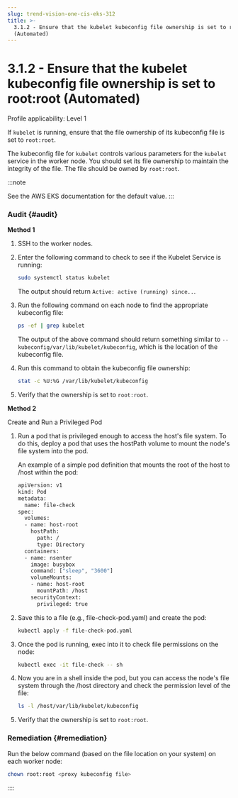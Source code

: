 ```yaml
---
slug: trend-vision-one-cis-eks-312
title: >-
  3.1.2 - Ensure that the kubelet kubeconfig file ownership is set to root:root
  (Automated)
---
```

# 3.1.2 - Ensure that the kubelet kubeconfig file ownership is set to root:root (Automated)

Profile applicability: Level 1

If `kubelet` is running, ensure that the file ownership of its kubeconfig file is set to `root:root`.

The kubeconfig file for `kubelet` controls various parameters for the `kubelet` service in the worker node. You should set its file ownership to maintain the integrity of the file. The file should be owned by `root:root`.

:::note

See the AWS EKS documentation for the default value.
:::

### Audit {#audit}

**Method 1**

1.  SSH to the worker nodes.

2.  Enter the following command to check to see if the Kubelet Service is running:

    ```bash
    sudo systemctl status kubelet
    ```

    The output should return `Active: active (running) since..`.

3.  Run the following command on each node to find the appropriate kubeconfig file:

    ```bash
    ps -ef | grep kubelet
    ```

    The output of the above command should return something similar to `--kubeconfig/var/lib/kubelet/kubeconfig`, which is the location of the kubeconfig file.

4.  Run this command to obtain the kubeconfig file ownership:

    ```bash
    stat -c %U:%G /var/lib/kubelet/kubeconfig
    ```

5.  Verify that the ownership is set to `root:root`.

**Method 2**

Create and Run a Privileged Pod

1.  Run a pod that is privileged enough to access the host's file system. To do this, deploy a pod that uses the hostPath volume to mount the node's file system into the pod.

    An example of a simple pod definition that mounts the root of the host to /host within the pod:

    ```bash
    apiVersion: v1
    kind: Pod
    metadata:
      name: file-check
    spec:
      volumes:
      - name: host-root
        hostPath:
          path: /
          type: Directory
      containers:
      - name: nsenter
        image: busybox
        command: ["sleep", "3600"]
        volumeMounts:
        - name: host-root
          mountPath: /host
        securityContext:
          privileged: true
    ```

2.  Save this to a file (e.g., file-check-pod.yaml) and create the pod:

    ```bash
    kubectl apply -f file-check-pod.yaml
    ```

3.  Once the pod is running, exec into it to check file permissions on the node:

    ```bash
    kubectl exec -it file-check -- sh
    ```

4.  Now you are in a shell inside the pod, but you can access the node's file system through the /host directory and check the permission level of the file:

    ```bash
    ls -l /host/var/lib/kubelet/kubeconfig
    ```

5.  Verify that the ownership is set to `root:root`.

### Remediation {#remediation}

Run the below command (based on the file location on your system) on each worker node:

```bash
chown root:root <proxy kubeconfig file>
```
::::
